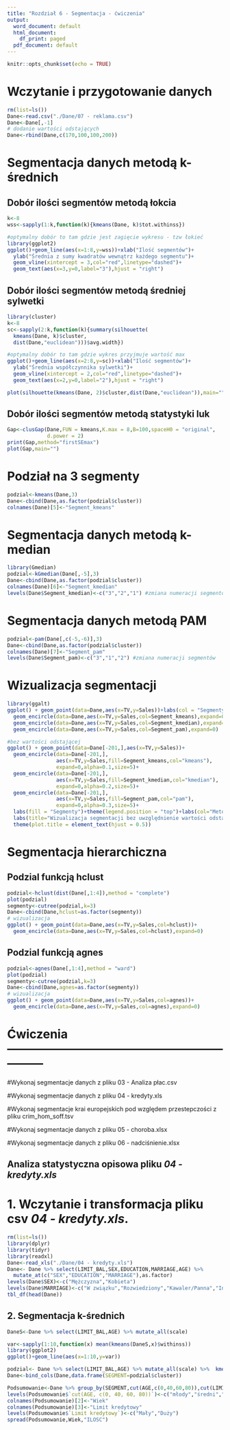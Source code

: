 ```yaml
---
title: "Rozdział 6 - Segmentacja - ćwiczenia"
output:
  word_document: default
  html_document:
    df_print: paged
  pdf_document: default
---
```


```r
knitr::opts_chunk$set(echo = TRUE)
```
# Wczytanie i przygotowanie danych

```r

rm(list=ls())
Dane<-read.csv("./Dane/07 - reklama.csv")
Dane<-Dane[,-1]
# dodanie wartości odstających
Dane<-rbind(Dane,c(170,100,100,200))

```

# Segmentacja danych metodą k-średnich

## Dobór ilości segmentów metodą łokcia

```r

k<-8
wss<-sapply(1:k,function(k){kmeans(Dane, k)$tot.withinss})

#optymalny dobór to tam gdzie jest zagięcie wykresu - tzw łokieć
library(ggplot2)
ggplot()+geom_line(aes(x=1:8,y=wss))+xlab("Ilość segmentów")+
  ylab("Średnia z sumy kwadratów wewnątrz każdego segmentu")+
  geom_vline(xintercept = 3,col="red",linetype="dashed")+
  geom_text(aes(x=3,y=0,label="3"),hjust = "right")

```
## Dobór ilości segmentów metodą średniej sylwetki

```r

library(cluster)
k<-8
sc<-sapply(2:k,function(k){summary(silhouette(
  kmeans(Dane, k)$cluster,
  dist(Dane,"euclidean")))$avg.width})

#optymalny dobór to tam gdzie wykres przyjmuje wartość max
ggplot()+geom_line(aes(x=2:8,y=sc))+xlab("Ilość segmentów")+
  ylab("Średnia współczynnika sylwetki")+
  geom_vline(xintercept = 2,col="red",linetype="dashed")+
  geom_text(aes(x=2,y=0,label="2"),hjust = "right")

plot(silhouette(kmeans(Dane, 2)$cluster,dist(Dane,"euclidean")),main="")

```
## Dobór ilości segmentów metodą statystyki luk

```r

Gap<-clusGap(Dane,FUN = kmeans,K.max = 8,B=100,spaceH0 = "original",
             d.power = 2)
print(Gap,method="firstSEmax")
plot(Gap,main="")

```
# Podział na 3 segmenty 

```r

podzial<-kmeans(Dane,3)
Dane<-cbind(Dane,as.factor(podzial$cluster))
colnames(Dane)[5]<-"Segment_kmeans"

```
# Segmentacja danych metodą k-median

```r

library(Gmedian)
podzial<-kGmedian(Dane[,-5],3)
Dane<-cbind(Dane,as.factor(podzial$cluster))
colnames(Dane)[6]<-"Segment_kmedian"
levels(Dane$Segment_kmedian)<-c("3","2","1") #zmiana numeracji segmentów

```
# Segmentacja danych metodą PAM

```r

podzial<-pam(Dane[,c(-5,-6)],3)
Dane<-cbind(Dane,as.factor(podzial$cluster))
colnames(Dane)[7]<-"Segment_pam"
levels(Dane$Segment_pam)<-c("3","1","2") #zmiana numeracji segmentów

```
# Wizualizacja segmentacji
```r

library(ggalt)
ggplot() + geom_point(data=Dane,aes(x=TV,y=Sales))+labs(col = "Segmenty")+
  geom_encircle(data=Dane,aes(x=TV,y=Sales,col=Segment_kmeans),expand=0)+
  geom_encircle(data=Dane,aes(x=TV,y=Sales,col=Segment_kmedian),expand=0)+
  geom_encircle(data=Dane,aes(x=TV,y=Sales,col=Segment_pam),expand=0)

#bez wartości odstającej
ggplot() + geom_point(data=Dane[-201,],aes(x=TV,y=Sales))+
  geom_encircle(data=Dane[-201,],
                aes(x=TV,y=Sales,fill=Segment_kmeans,col="kmeans"),
                expand=0,alpha=0.1,size=5)+
  geom_encircle(data=Dane[-201,],
                aes(x=TV,y=Sales,fill=Segment_kmedian,col="kmedian"),
                expand=0,alpha=0.2,size=5)+
  geom_encircle(data=Dane[-201,],
                aes(x=TV,y=Sales,fill=Segment_pam,col="pam"),
                expand=0,alpha=0.3,size=5)+
  labs(fill = "Segmenty")+theme(legend.position = "top")+labs(col="Metody")+
  labs(title="Wizualizacja segmentacji bez uwzględnienie wartości odstającej")+
  theme(plot.title = element_text(hjust = 0.5))

```

# Segmentacja hierarchiczna
## Podzial funkcją hclust

```r

podzial<-hclust(dist(Dane[,1:4]),method = "complete")
plot(podzial)
segmenty<-cutree(podzial,k=3)
Dane<-cbind(Dane,hclust=as.factor(segmenty))
# wizualizacja
ggplot() + geom_point(data=Dane,aes(x=TV,y=Sales,col=hclust))+
  geom_encircle(data=Dane,aes(x=TV,y=Sales,col=hclust),expand=0)

```

## Podzial funkcją agnes

```r

podzial<-agnes(Dane[,1:4],method = "ward")
plot(podzial)
segmenty<-cutree(podzial,k=3)
Dane<-cbind(Dane,agnes=as.factor(segmenty))
# wizualizacja
ggplot() + geom_point(data=Dane,aes(x=TV,y=Sales,col=agnes))+
  geom_encircle(data=Dane,aes(x=TV,y=Sales,col=agnes),expand=0)

```

# Ćwiczenia ---------------------------------------------------------------

#Wykonaj segmentacje danych z pliku 03 - Analiza płac.csv

#Wykonaj segmentacje danych z pliku 04 - kredyty.xls

#Wykonaj segmentacje krai europejskich pod względem przestepczości z pliku crim_hom_soff.tsv

#Wykonaj segmentacje danych z pliku 05 - choroba.xlsx

#Wykonaj segmentacje danych z pliku 06 - nadciśnienie.xlsx

## Analiza statystyczna opisowa pliku _04 - kredyty.xls_

# 1. Wczytanie i transformacja pliku csv _04 - kredyty.xls_.

```r

rm(list=ls())
library(dplyr)
library(tidyr)
library(readxl)
Dane<-read_xls("./Dane/04 - kredyty.xls")
Dane<- Dane %>% select(LIMIT_BAL,SEX,EDUCATION,MARRIAGE,AGE) %>% 
  mutate_at(c("SEX","EDUCATION","MARRIAGE"),as.factor)
levels(Dane$SEX)<-c("Mężczyzna","Kobieta")
levels(Dane$MARRIAGE)<-c("W związku","Rozwiedziony","Kawaler/Panna","Inny")
tbl_df(head(Dane))

```

## 2. Segmentacja k-średnich
```r
DaneS<-Dane %>% select(LIMIT_BAL,AGE) %>% mutate_all(scale)

var<-sapply(1:10,function(x) mean(kmeans(DaneS,x)$withinss))
library(ggplot2)
ggplot()+geom_line(aes(x=1:10,y=var))

podzial<- Dane %>% select(LIMIT_BAL,AGE) %>% mutate_all(scale) %>%  kmeans(3)
Dane<-bind_cols(Dane,data.frame(SEGMENT=podzial$cluster))

Podsumowanie<-Dane %>% group_by(SEGMENT,cut(AGE,c(0,40,60,80)),cut(LIMIT_BAL,breaks=c(0,100000,1000000))) %>% summarise(ILOSC=n())
levels(Podsumowanie$`cut(AGE, c(0, 40, 60, 80))`)<-c("młody","średni","stary")  
colnames(Podsumowanie)[2]<-"Wiek"
colnames(Podsumowanie)[3]<-"Limit kredytowy"
levels(Podsumowanie$`Limit kredytowy`)<-c("Mały","Duży")
spread(Podsumowanie,Wiek,"ILOSC")

```
